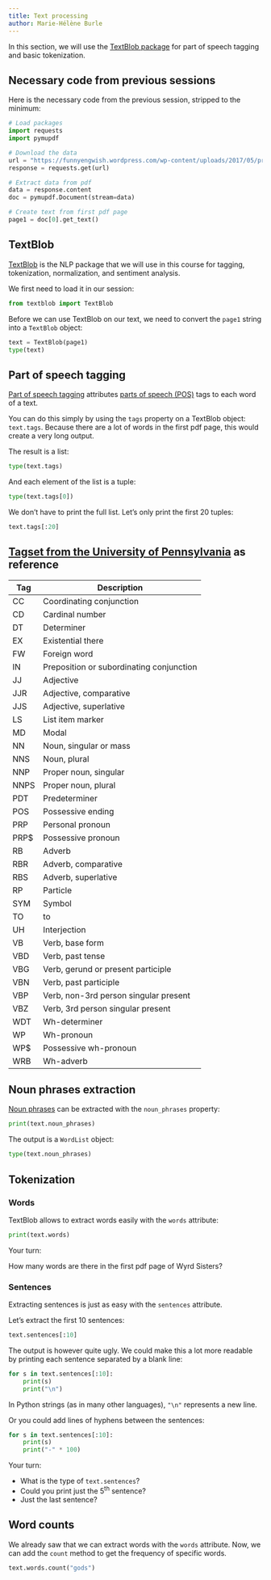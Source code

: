 ```yaml
---
title: Text processing
author: Marie-Hélène Burle
---
```


:::{.def}

In this section, we will use the [TextBlob package](https://textblob.readthedocs.io/en/stable/index.html) for part of speech tagging and basic tokenization.

:::

:::{.callout-note collapse="true"}

## Necessary code from previous sessions

Here is the necessary code from the previous session, stripped to the minimum:

```python
# Load packages
import requests
import pymupdf

# Download the data
url = "https://funnyengwish.wordpress.com/wp-content/uploads/2017/05/pratchett_terry_wyrd_sisters_-_royallib_ru.pdf"
response = requests.get(url)

# Extract data from pdf
data = response.content
doc = pymupdf.Document(stream=data)

# Create text from first pdf page
page1 = doc[0].get_text()
```

:::

## TextBlob

[TextBlob](https://textblob.readthedocs.io/en/stable/index.html) is the NLP package that we will use in this course for tagging, tokenization, normalization, and sentiment analysis.

We first need to load it in our session:

```python
from textblob import TextBlob
```

Before we can use TextBlob on our text, we need to convert the `page1` string into a `TextBlob` object:

```python
text = TextBlob(page1)
type(text)
```

## Part of speech tagging

[Part of speech tagging](https://en.wikipedia.org/wiki/Part-of-speech_tagging) attributes [parts of speech (POS)](https://en.wikipedia.org/wiki/Part_of_speech) tags to each word of a text.

You can do this simply by using the `tags` property on a TextBlob object: `text.tags`. Because there are a lot of words in the first pdf page, this would create a very long output.

The result is a list:

```python
type(text.tags)
```

And each element of the list is a tuple:

```python
type(text.tags[0])
```

We don't have to print the full list. Let's only print the first 20 tuples:


```python
text.tags[:20]
```

:::{.callout-note collapse="true"}

## [Tagset from the University of Pennsylvania](https://www.ling.upenn.edu/courses/Fall_2003/ling001/penn_treebank_pos.html) as reference

| Tag | Description|
|---|---|
| CC | Coordinating conjunction |
| CD | Cardinal number |
| DT | Determiner |
| EX | Existential there |
| FW | Foreign word |
| IN | Preposition or subordinating conjunction |
| JJ | Adjective |
| JJR | Adjective, comparative |
| JJS | Adjective, superlative |
| LS | List item marker |
| MD | Modal |
| NN | Noun, singular or mass |
| NNS | Noun, plural |
| NNP | Proper noun, singular |
| NNPS | Proper noun, plural |
| PDT | Predeterminer |
| POS | Possessive ending |
| PRP | Personal pronoun |
| PRP$ | Possessive pronoun |
| RB | Adverb |
| RBR | Adverb, comparative |
| RBS | Adverb, superlative |
| RP | Particle |
| SYM | Symbol |
| TO | to |
| UH | Interjection |
| VB | Verb, base form |
| VBD | Verb, past tense |
| VBG | Verb, gerund or present participle |
| VBN | Verb, past participle |
| VBP | Verb, non-3rd person singular present |
| VBZ | Verb, 3rd person singular present |
| WDT | Wh-determiner |
| WP | Wh-pronoun |
| WP$ | Possessive wh-pronoun |
| WRB | Wh-adverb |

:::

## Noun phrases extraction

[Noun phrases](https://en.wikipedia.org/wiki/Noun_phrase) can be extracted with the `noun_phrases` property:

```python
print(text.noun_phrases)
```

The output is a `WordList` object:

```python
type(text.noun_phrases)
```

## Tokenization

### Words

TextBlob allows to extract words easily with the `words` attribute:

```python
print(text.words)
```

:::{.exo}

:::{.yourturn}

Your turn:

:::

How many words are there in the first pdf page of Wyrd Sisters?

:::

### Sentences

Extracting sentences is just as easy with the `sentences` attribute.

Let's extract the first 10 sentences:

```python
text.sentences[:10]
```

The output is however quite ugly. We could make this a lot more readable by printing each sentence separated by a blank line:

```python
for s in text.sentences[:10]:
    print(s)
    print("\n")
```

:::{.note}

In Python strings (as in many other languages), `"\n"` represents a new line.

:::

Or you could add lines of hyphens between the sentences:

```python
for s in text.sentences[:10]:
    print(s)
    print("-" * 100)
```

:::{.exo}

:::{.yourturn}

Your turn:

:::

- What is the type of `text.sentences`? \
- Could you print just the 5^th^ sentence? \
- Just the last sentence?

:::

## Word counts

We already saw that we can extract words with the `words` attribute. Now, we can add the `count` method to get the frequency of specific words.

```python
text.words.count("gods")
```

